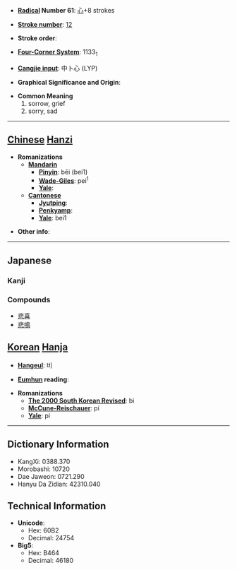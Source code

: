 * '''[[Wiktionary:Chinese radical index| Radical]] Number 61''': [[Wiktionary:Chinese radical index 心|心]]+8 strokes

* '''[[Wiktionary:Chinese total strokes index|Stroke number]]''': [[Wiktionary:Chinese total strokes index 12|12]]

* '''Stroke order''': 

* '''[[Wiktionary:Chinese four corner index|Four-Corner System]]''': 1133<sub>1</sub>

* '''[[Wiktionary:Chinese Cangjie index|Cangjie input]]''': 中卜心 (LYP)

* '''Graphical Significance and Origin''': 

* '''Common Meaning'''
*#sorrow, grief
*# sorry, sad


----

== [[Chinese]] [[Hanzi]] ==

* '''Romanizations'''
** '''[[Mandarin]]'''
*** '''[[Pinyin]]''': bēi (bei1)
*** '''[[Wade-Giles]]''': pei<sup>1</sup>
*** '''[[Yale]]''': 
** '''[[Cantonese]]'''
*** '''[[Jyutping]]''':
*** '''[[Penkyamp]]''': 
*** '''[[Yale]]''': bei1

* '''Other info''': 

----

== Japanese ==
===Kanji===
{{kanji2|[[ひ]] ([[hi]])|[[かなしい]] ([[kanashii]]), [[かなしむ]] ([[kanashimu]]), [[かなしみ]] ([[kanashimi]])}}

===Compounds===
*[[悲喜]]
*[[悲鳴]]

== [[Korean]] [[Hanja]] ==

* '''[[Hangeul]]''': 비

* '''[[Eumhun]] reading''': 

* '''Romanizations'''
** '''[[The 2000 South Korean Revised Romanization|The 2000 South Korean Revised]]''': bi
** '''[[McCune-Reischauer]]''': pi
** '''[[Yale]]''': pi

----

== Dictionary Information ==

* KangXi: 0388.370
* Morobashi: 10720
* Dae Jaweon: 0721.290
* Hanyu Da Zidian: 42310.040

== Technical Information ==

* '''Unicode''':
** Hex: 60B2
** Decimal: 24754
* '''Big5''':
** Hex: B464
** Decimal: 46180